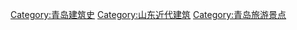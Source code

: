 {{Catnav|頁面分類|各種主題的頁面分類|各種主題的歷史|建筑史|中国近代建筑}}
{{Catnav|頁面分類|历史|各種主題的歷史|建筑史|中国近代建筑}}


[[Category:青岛建筑史|Category:青岛建筑史]]
[[Category:山东近代建筑|Category:山东近代建筑]]
[[Category:青岛旅游景点|Category:青岛旅游景点]]
